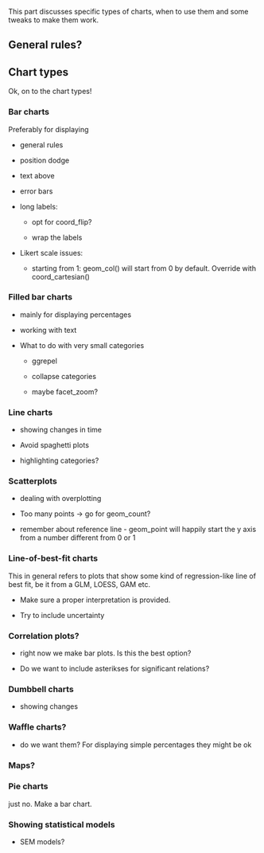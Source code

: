 This part discusses specific types of charts, when to use them and some tweaks to make them work.

## General rules?

## Chart types

Ok, on to the chart types!

### Bar charts

Preferably for displaying

-   general rules

-   position dodge

-   text above

-   error bars

-   long labels:

    -   opt for coord_flip?

    -   wrap the labels

-   Likert scale issues:

    -   starting from 1: geom_col() will start from 0 by default. Override with coord_cartesian()

### Filled bar charts

-   mainly for displaying percentages

-   working with text

-   What to do with very small categories

    -   ggrepel

    -   collapse categories

    -   maybe facet_zoom?

### Line charts

-   showing changes in time

-   Avoid spaghetti plots

-   highlighting categories?

### Scatterplots

-   dealing with overplotting

-   Too many points -\> go for geom_count?

-   remember about reference line - geom_point will happily start the y axis from a number different from 0 or 1

### Line-of-best-fit charts

This in general refers to plots that show some kind of regression-like line of best fit, be it from a GLM, LOESS, GAM etc.

-   Make sure a proper interpretation is provided.

-   Try to include uncertainty

### Correlation plots?

-   right now we make bar plots. Is this the best option?

-   Do we want to include asterikses for significant relations?

### Dumbbell charts

-   showing changes

### Waffle charts?

-   do we want them? For displaying simple percentages they might be ok

### Maps?

### Pie charts

just no. Make a bar chart.

### Showing statistical models

-   SEM models?